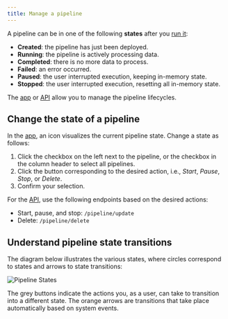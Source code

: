 ```yaml
---
title: Manage a pipeline
---
```


A pipeline can be in one of the following **states** after you [run
it](/guides/basic-usage/run-pipelines):

- **Created**: the pipeline has just been deployed.
- **Running**: the pipeline is actively processing data.
- **Completed**: there is no more data to process.
- **Failed**: an error occurred.
- **Paused**: the user interrupted execution, keeping in-memory state.
- **Stopped**: the user interrupted execution, resetting all in-memory state.

The [app](https://app.tenzir.com/) or [API](/reference/node-api) allow
you to manage the pipeline lifecycles.

## Change the state of a pipeline

In the [app](https://app.tenzir.com/overview), an icon visualizes the current
pipeline state. Change a state as follows:


<Steps>

1. Click the checkbox on the left next to the pipeline, or the checkbox in the
   column header to select all pipelines.
1. Click the button corresponding to the desired action, i.e., _Start_, _Pause_,
   _Stop_, or _Delete_.
1. Confirm your selection.

</Steps>

For the [API](/reference/node-api), use the following endpoints based on
the desired actions:

- Start, pause, and stop: `/pipeline/update`
- Delete: `/pipeline/delete`

## Understand pipeline state transitions

The diagram below illustrates the various states, where circles correspond to
states and arrows to state transitions:

![Pipeline States](manage-a-pipeline/pipeline-states.svg)

The grey buttons indicate the actions you, as a user, can take to transition
into a different state. The orange arrows are transitions that take place
automatically based on system events.
